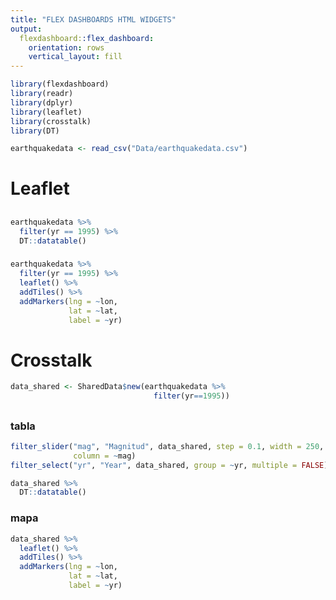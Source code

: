 ```yaml
---
title: "FLEX DASHBOARDS HTML WIDGETS"
output:
  flexdashboard::flex_dashboard:
    orientation: rows
    vertical_layout: fill
---
```



```r
library(flexdashboard)
library(readr)
library(dplyr)
library(leaflet)
library(crosstalk)
library(DT)
```

```r
earthquakedata <- read_csv("Data/earthquakedata.csv")
```

# Leaflet
##
###

```r
earthquakedata %>% 
  filter(yr == 1995) %>% 
  DT::datatable()
```


###

```r
earthquakedata %>%
  filter(yr == 1995) %>%
  leaflet() %>%
  addTiles() %>%
  addMarkers(lng = ~lon,
             lat = ~lat,
             label = ~yr)
```

# Crosstalk

```r
data_shared <- SharedData$new(earthquakedata %>%
                                filter(yr==1995))
```

##

### tabla
```r
filter_slider("mag", "Magnitud", data_shared, step = 0.1, width = 250,
              column = ~mag)
filter_select("yr", "Year", data_shared, group = ~yr, multiple = FALSE)
```

```r
data_shared %>%
  DT::datatable()
```

### mapa
```r
data_shared %>%
  leaflet() %>% 
  addTiles() %>% 
  addMarkers(lng = ~lon, 
             lat = ~lat, 
             label = ~yr)
```










